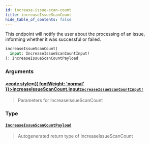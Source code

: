```yaml
---
id: increase-issue-scan-count
title: increaseIssueScanCount
hide_table_of_contents: false
---
```








This endpoint will notify the user about the processing of an issue, informing whether it was successful or failed.

```graphql
increaseIssueScanCount(
  input: IncreaseIssueScanCountInput!
): IncreaseIssueScanCountPayload
```


### Arguments

#### [<code style={{ fontWeight: 'normal' }}>increaseIssueScanCount.<b>input</b></code>](#)<Bullet />[`IncreaseIssueScanCountInput!`](/api/graphql/documentation/inputs/increase-issue-scan-count-input) <Badge class="secondary" text="non-null"/> <Badge class="secondary" text="input"/>
> Parameters for IncreaseIssueScanCount
> 

### Type

#### [`IncreaseIssueScanCountPayload`](/api/graphql/documentation/objects/increase-issue-scan-count-payload) <Badge class="secondary" text="object"/>
> Autogenerated return type of IncreaseIssueScanCount
> 





